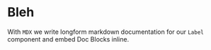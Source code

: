 
<Meta title="Demo/Bleh" component={Bleh} />

# Bleh

With `MDX` we write longform markdown documentation for our `Label` component and embed Doc Blocks inline.

<Props of={Bleh} />

<Story name="positive">
  <Bleh text="wurps" />
</Story>
